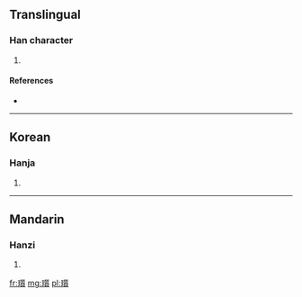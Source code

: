 ==Translingual==

===Han character===
{{Han char|rn=96|rad=玉|as=15|sn=19|four=|canj=一土竹中金 (MGHLC)}}

# {{defn|Han|sort=玉15}}

====References====
* {{Han ref|kx=0744.300|dkj=21322|dj=1153.130|hdz=21145.070|uh=74C6|ud=29894}}

----

==Korean==

===Hanja===
{{ko-hanja|hangeul=질|eumhun=|rv=jil|mr=chil|y=cil}}

# {{defn|Korean|sort=玉15}}

----

==Mandarin==

===Hanzi===
{{cmn-hanzi|pin=[[zhí]] ([[zhi2]])|wg=chih<sup>2</sup>}}

# {{defn|Mandarin|sort=玉15}}

[[fr:瓆]]
[[mg:瓆]]
[[pl:瓆]]